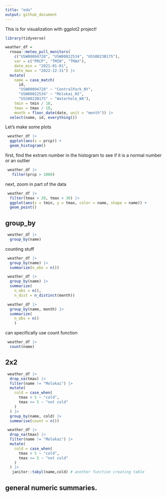 ```yaml
---
title: "eda"
output: github_document
---
```


This is for visualization with ggplot2 project!

```r
library(tidyverse)
```

```r
weather_df = 
  rnoaa::meteo_pull_monitors(
    c("USW00094728", "USW00022534", "USS0023B17S"),
    var = c("PRCP", "TMIN", "TMAX"), 
    date_min = "2021-01-01",
    date_max = "2022-12-31") |>
  mutate(
    name = case_match(
      id, 
      "USW00094728" ~ "CentralPark_NY", 
      "USW00022534" ~ "Molokai_HI",
      "USS0023B17S" ~ "Waterhole_WA"),
    tmin = tmin / 10,
    tmax = tmax / 10,
    month = floor_date(date, unit = "month")) |>
  select(name, id, everything())
```


Let's make some plots

```r
 weather_df |> 
  ggplot(aes(x = prcp)) +
  geom_histogram()
```

first, find the extram number in the histogram to see if it is a normal number
or an outlier
```r
 weather_df |>
   filter(prcp > 1000)
```

next, zoom in part of the data
```r
 weather_df |>
  filter(tmax > 20, tmax < 30) |> 
  ggplot(aes(x = tmin, y = tmax, color = name, shape = name)) +
  geom_point()
```


## group_by

```r
 weather_df |>
  group_by(name)
```

counting stuff

```r
 weather_df |>
  group_by(name) |> 
  summarize(n_obs = n())
```

```r
 weather_df |>
  group_by(name) |> 
  summarize(
    n_obs = n(),
    n_dist = n_distinct(month))
```


```r
 weather_df |>
  group_by(name, month) |> 
  summarize(
    n_obs = n()
    )
```

can specifically use count function
```r
 weather_df |>
  count(name)
```


## 2x2

```r
 weather_df |> 
  drop_na(tmax) |> 
  filter(name != "Molokai") |> 
  mutate(
    cold = case_when(
      tmax < 5 ~ "cold",
      tmax >= 5 ~ "not cold"
    )
  ) |> 
  group_by(name, cold) |> 
  summarise(count = n())

 weather_df |> 
  drop_na(tmax) |> 
  filter(name != "Molokai") |> 
  mutate(
    cold = case_when(
      tmax < 5 ~ "cold",
      tmax >= 5 ~ "not cold"
    )
  ) |> 
   janitor::tabyl(name,cold) # another function creating table
```


## general numeric summaries.















